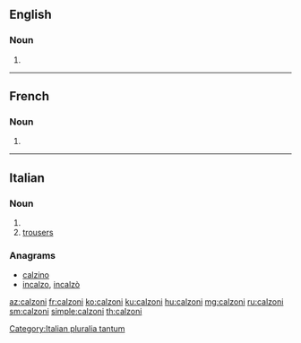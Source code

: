==English==

===Noun===
{{head|en|plural}}

# {{en-irregular plural of|calzone|lang=en}}

----

==French==

===Noun===
{{head|fr|plural}}

# {{plural of|calzone|lang=fr}}

----

==Italian==

===Noun===
{{head|it|plural|g=f}}

# {{plural of|calzone|lang=it}}
# [[trousers]]

===Anagrams===
* [[calzino#Italian|calzino]]
* [[incalzo#Italian|incalzo]], [[incalzò#Italian|incalzò]]

[[Category:Italian pluralia tantum]]

[[az:calzoni]]
[[fr:calzoni]]
[[ko:calzoni]]
[[ku:calzoni]]
[[hu:calzoni]]
[[mg:calzoni]]
[[ru:calzoni]]
[[sm:calzoni]]
[[simple:calzoni]]
[[th:calzoni]]